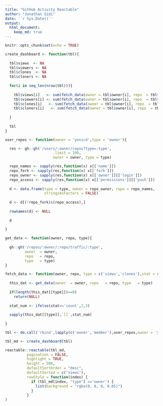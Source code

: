```yaml
---
title: "GitHub Activity Reactable"
author: "Jonathan Sidi"
date: '`r Sys.Date()`'
output: 
  html_document:
    keep_md: true
---
```


```r
knitr::opts_chunk$set(echo = TRUE)
```

```r

create_dashboard <- function(tbl){
  
  tbl$views  <- NA
  tbl$viewers <- NA
  tbl$clones  <- NA
  tbl$cloners <- NA
  
  for(i in seq_len(nrow(tbl))){
    
    tbl$views[i]   <- sum(fetch_data(owner = tbl$owner[i], repo  = tbl$repo[i], type  = 'views' , stat  = 'count'))
    tbl$viewers[i] <- sum(fetch_data(owner = tbl$owner[i], repo  = tbl$repo[i], type  = 'views' , stat  = 'uniques'))
    tbl$clones[i]   <- sum(fetch_data(owner = tbl$owner[i], repo  = tbl$repo[i], type  = 'clones', stat  = 'count'))
    tbl$cloners[i]   <- sum(fetch_data(owner = tbl$owner[i], repo  = tbl$repo[i], type  = 'clones', stat  = 'uniques'))
    
  }
  
  tbl
}

user_repos <- function(owner = 'yonicd',type = 'owner'){

  res <- gh::gh('/users/:owner/repos?type=:type',
                      .limit = 100,
                      owner = owner, type = type)

  repo_names <- sapply(res,function(x) x[['name']])
  repo_fork <- sapply(res,function(x) x[['fork']])
  repo_owner <- sapply(res,function(x) x[['owner']][['login']])
  repo_access <- sapply(res,function(x) x[['permissions']][['push']])
  
  d <- data.frame(type = type, owner = repo_owner, repo = repo_names,
                  stringsAsFactors = FALSE)
  
  d <- d[(!repo_fork)&(repo_access),]
  
  rownames(d) <- NULL
  
  d
  
}

get_data <- function(owner, repo, type){
  
  gh::gh('/repos/:owner/:repo/traffic/:type',
         owner  = owner,
         repo   = repo,
         type   = type)
}

fetch_data <- function(owner, repo, type = c('views','clones'),stat = c('count','uniques')){
  
  this_dat <- get_data(owner  = owner, repo   = repo, type   = type)
  
  if(length(this_dat[[type]])==0)
    return(NULL)
  
  stat_num <- ifelse(stat=='count',2,3)
  
  sapply(this_dat[[type]],`[[`,stat_num)
  
}

```
 
```r
tbl <- do.call('rbind',lapply(c('owner','member'),user_repos,owner = 'yonicd'))

tbl_md <- create_dashboard(tbl)

```
 
```r
reactable::reactable(tbl_md, 
          pagination = FALSE, 
          highlight = TRUE, 
          height = 500,
          defaultSortOrder = "desc",
          defaultSorted = c("views"),
          rowStyle = function(index) {
            if (tbl_md[index, "type"] =='owner') {
              list(background = "rgba(0, 0, 0, 0.05)")
            }
          }
)

```